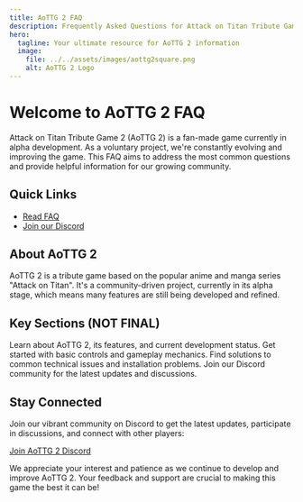 ```yaml
---
title: AoTTG 2 FAQ
description: Frequently Asked Questions for Attack on Titan Tribute Game 2
hero:
  tagline: Your ultimate resource for AoTTG 2 information
  image:
    file: ../../assets/images/aottg2square.png
	alt: AoTTG 2 Logo
---
```



# Welcome to AoTTG 2 FAQ

Attack on Titan Tribute Game 2 (AoTTG 2) is a fan-made game currently in alpha development. As a voluntary project, we're constantly evolving and improving the game. This FAQ aims to address the most common questions and provide helpful information for our growing community.

## Quick Links

- [Read FAQ](/faq/)
- [Join our Discord](https://discord.gg/aottg-2-681641241125060652)

## About AoTTG 2

AoTTG 2 is a tribute game based on the popular anime and manga series "Attack on Titan". It's a community-driven project, currently in its alpha stage, which means many features are still being developed and refined.

## Key Sections (NOT FINAL)

<CardGrid>
  <Card title="Game Information" icon="information">
    Learn about AoTTG 2, its features, and current development status.
  </Card>
  <Card title="Gameplay Guide" icon="open-book">
    Get started with basic controls and gameplay mechanics.
  </Card>
  <Card title="Technical Support" icon="setting">
    Find solutions to common technical issues and installation problems.
  </Card>
  <Card title="Community" icon="discord">
    Join our Discord community for the latest updates and discussions.
  </Card>
</CardGrid>

## Stay Connected

Join our vibrant community on Discord to get the latest updates, participate in discussions, and connect with other players:

[Join AoTTG 2 Discord](https://discord.gg/aottg-2-681641241125060652)

We appreciate your interest and patience as we continue to develop and improve AoTTG 2. Your feedback and support are crucial to making this game the best it can be!
